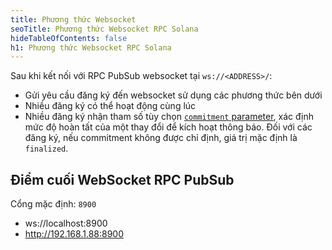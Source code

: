 ```yaml
---
title: Phương thức Websocket
seoTitle: Phương thức Websocket RPC Solana
hideTableOfContents: false
h1: Phương thức Websocket RPC Solana
---
```


Sau khi kết nối với RPC PubSub websocket tại `ws://<ADDRESS>/`:

- Gửi yêu cầu đăng ký đến websocket sử dụng các phương thức bên dưới
- Nhiều đăng ký có thể hoạt động cùng lúc
- Nhiều đăng ký nhận tham số tùy chọn
  [`commitment` parameter](/docs/rpc/#configuring-state-commitment), xác định
  mức độ hoàn tất của một thay đổi để kích hoạt thông báo. Đối với các đăng ký,
  nếu commitment không được chỉ định, giá trị mặc định là `finalized`.

## Điểm cuối WebSocket RPC PubSub

Cổng mặc định: `8900`

- ws://localhost:8900
- http://192.168.1.88:8900
